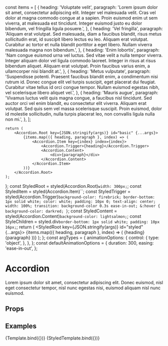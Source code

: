 const items = [
    {
        heading: 'Voluptate velit',
        paragraph:
            'Lorem ipsum dolor sit amet, consectetur adipiscing elit. Integer vel malesuada velit. Cras vel dolor at magna commodo congue at a sapien. Proin euismod enim ut sem viverra, at malesuada est tincidunt. Integer euismod justo eu dolor bibendum, vel fringilla ligula posuere.',
    },
    {
        heading: 'Vel fringilla',
        paragraph:
            'Aliquam erat volutpat. Sed malesuada, diam a faucibus blandit, risus metus sollicitudin erat, id suscipit libero lectus eu leo. Aliquam erat volutpat. Curabitur ac tortor et nulla blandit porttitor a eget libero. Nullam viverra malesuada magna non bibendum.',
    },
    {
        heading: 'Enim lobortis',
        paragraph:
            'Nam congue euismod urna vel luctus. Sed vitae velit a nulla tempor viverra. Integer aliquam dolor vel ligula commodo laoreet. Integer in risus at risus bibendum aliquet. Aliquam erat volutpat. Proin faucibus varius enim, a ullamcorper nisi blandit at.',
    },
    {
        heading: 'Metus vulputate',
        paragraph:
            'Suspendisse potenti. Praesent faucibus blandit enim, a condimentum nisi rutrum id. Donec congue elit vel turpis suscipit, eget placerat dui feugiat. Curabitur vitae tellus id orci congue tempor. Nullam euismod egestas nibh, vel scelerisque libero aliquet vel.',
    },
    {
        heading: 'Mauris augue',
        paragraph:
            'Vivamus luctus velit quis magna congue, a faucibus nisl tincidunt. Sed auctor orci vel enim blandit, eu consectetur elit viverra. Aliquam erat volutpat. Sed quis sem vel massa scelerisque suscipit. Proin euismod, dolor id molestie sollicitudin, nulla turpis placerat leo, non convallis ligula nulla non mi.',
    },
];

<Meta title="UI/Accordion" component={Accordion} />

    return (
        <Accordion.Root key={JSON.stringify(args)} id="basic" {...args}>
            {items.map(({ heading, paragraph }, index) => (
                <Accordion.Item key={index} index={index}>
                    <Accordion.Trigger>{heading}</Accordion.Trigger>
                    <Accordion.Content>
                        <div>{paragraph}</div>
                    </Accordion.Content>
                </Accordion.Item>
            ))}
        </Accordion.Root>
    );
};
    const StyledRoot = styled(Accordion.Root)`
        width: 300px;
    `;
    const StyledItem = styled(Accordion.Item)``;
    const StyledTrigger = styled(Accordion.Trigger)`
        background-color: firebrick;
        border-bottom: 1px solid white;
        color: white;
        padding: 10px 0;
        text-align: center;
        width: 100%;
        transition: background-color 0.3s ease-in-out;
        &:hover {
            background-color: darkred;
        }
    `;
    const StyledContent = styled(Accordion.Content)`
        background-color: lightsalmon;
    `;
    const StyleChildren = styled.div`
        border-bottom: 1px solid white;
        padding: 10px 16px;
    `;
    return (
        <StyledRoot key={JSON.stringify(args)} id="styled" {...args}>
            {items.map(({ heading, paragraph }, index) => (
                <StyledItem key={index}>
                    <StyledTrigger>{heading}</StyledTrigger>
                    <StyledContent>
                        <StyleChildren>{paragraph}</StyleChildren>
                    </StyledContent>
                </StyledItem>
            ))}
        </StyledRoot>
    );
};
const argTypes = {
    animationOptions: {
        control: {
            type: 'object',
        },
    },
};
const defaultAnimationOptions = {
    duration: 300,
    easing: 'ease-in-out',
};

# Accordion

Lorem ipsum dolor sit amet, consectetur adipiscing elit. Donec euismod, nisl eget consectetur tempor, nisl nunc egestas nisi, euismod aliquam nisl nunc euismod.

## Props

<ArgsTable story="Default" />

## Examples

<Canvas>
    <Story
        name="Default"
        argTypes={argTypes}
        args={{
            animationOptions: defaultAnimationOptions,
        }}
    >
        {Template.bind({})}
    </Story>
    <Story
        name="With Style"
        argTypes={argTypes}
        args={{
            animationOptions: defaultAnimationOptions,
        }}
    >
        {StyledTemplate.bind({})}
    </Story>
</Canvas>
